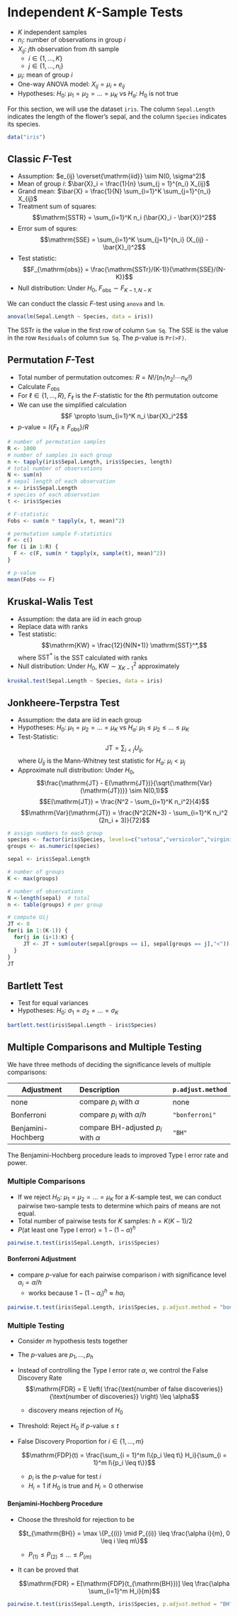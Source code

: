 # Independent $K$-Sample Tests

- $K$ independent samples
- $n_i$: number of observations in group $i$
- $X_{ij}$: $j$th observation from $i$th sample
  - $i \in \{1, \dots, K\}$
  - $j \in \{1, \dots, n_i\}$
- $\mu_i$: mean of group $i$
- One-way ANOVA model: $X_{ij} = \mu_i + e_{ij}$
- Hypotheses: $H_0$: $\mu_1 = \mu_2 = \dots = \mu_K$ vs 
              $H_a$: $H_0$ is not true

For this section, we will use the dataset `iris`.
The column `Sepal.Length` indicates the length of the flower's sepal,
and the column `Species` indicates its species.

```r
data("iris")
```


## Classic $F$-Test

- Assumption: $e_{ij} \overset{\mathrm{iid}} \sim N(0, \sigma^2)$
- Mean of group $i$: $\bar{X}_i = \frac{1}{n} \sum_{j = 1}^{n_i} X_{ij}$
- Grand mean: $\bar{X} = \frac{1}{N} \sum_{i=1}^K \sum_{j=1}^{n_i} X_{ij}$
- Treatment sum of squares:
  $$\mathrm{SSTR} = \sum_{i=1}^K n_i (\bar{X}_i - \bar{X})^2$$
- Error sum of squres:
  $$\mathrm{SSE} = \sum_{i=1}^K \sum_{j=1}^{n_i} (X_{ij} - \bar{X}_i)^2$$
- Test statistic:
  $$F_{\mathrm{obs}} = \frac{\mathrm{SSTr}/(K-1)}{\mathrm{SSE}/(N-K)}$$
- Null distribution: Under $H_0$, $F_{\mathrm{obs}} \sim F_{K-1, N-K}$

We can conduct the classic $F$-test using `anova` and `lm`.

```r
anova(lm(Sepal.Length ~ Species, data = iris))
```

The SSTr is the value in the first row of column `Sum Sq`.
The SSE is the value in the row `Residuals` of column `Sum Sq`.
The $p$-value is `Pr(>F)`.

## Permutation $F$-Test

- Total number of permutation outcomes: $R = N!/(n_1! n_2! \cdots n_K!)$
- Calculate $F_{\mathrm{obs}}$
- For $\ell \in \{1, \dots, R\}$, 
  $F_\ell$ is the $F$-statistic for the $\ell$th permutation outcome
- We can use the simplified calculation
    $$F \propto \sum_{i=1}^K n_i \bar{X}_i^2$$
- $p\text{-value} = I\{F_\ell \geq F_{\mathrm{obs}}\} / R$

```r
# number of permutation samples
R <- 1000 
# number of samples in each group
n <- tapply(iris$Sepal.Length, iris$Species, length)
# total number of observations
N <- sum(n)
# sepal length of each observation
x <- iris$Sepal.Length
# species of each observation
t <- iris$Species

# F-statistic
Fobs <- sum(n * tapply(x, t, mean)^2)

# permutation sample F-statistics
F <- c()
for (i in 1:R) {
  F <- c(F, sum(n * tapply(x, sample(t), mean)^2))
}

# p-value
mean(Fobs <= F)
```


## Kruskal-Walis Test

- Assumption: the data are iid in each group
- Replace data with ranks
- Test statistic: 
  $$\mathrm{KW} = \frac{12}{N(N+1)} \mathrm{SST}^*,$$
  where $\mathrm{SST}^*$ is the SST calculated with ranks
- Null distribution:
  Under $H_0$, $\mathrm{KW} \sim \chi^2_{K-1}$ approximately
  
```r
kruskal.test(Sepal.Length ~ Species, data = iris)
```


## Jonkheere-Terpstra Test

- Assumption: the data are iid in each group
- Hypotheses: $H_0$: $\mu_1 = \mu_2 = \dots = \mu_K$ vs 
              $H_a$: $\mu_1 \leq \mu_2 \leq \dots \leq \mu_K$
- Test-Statistic:
  $$\mathrm{JT} = \sum_{i < j} U_{ij},$$
  where $U_{ij}$ is the Mann-Whitney test statistic
  for $H_a$: $\mu_i < \mu_j$
- Approximate null distribution: Under $H_0$,
  $$\frac{\mathrm{JT} - E(\mathrm{JT})}{\sqrt{\mathrm{Var}(\mathrm{JT})}}
  \sim N(0,1)$$
  $$E(\mathrm{JT}) = \frac{N^2 - \sum_{i=1}^K n_i^2}{4}$$
  $$\mathrm{Var}(\mathrm{JT}) 
  = \frac{N^2(2N+3) - \sum_{i=1}^K n_i^2 (2n_i + 3)}{72}$$

```r
# assign numbers to each group
species <- factor(iris$Species, levels=c("setosa","versicolor","virginica"))
groups <- as.numeric(species)

sepal <- iris$Sepal.Length

# number of groups
K <- max(groups)

# number of observations
N <-length(sepal)  # total
n <- table(groups) # per group

# compute Uij
JT <- 0
for(i in 1:(K-1)) {
  for(j in (i+1):K) {
     JT <- JT + sum(outer(sepal[groups == i], sepal[groups == j],"<"))
  }
}
JT
```

## Bartlett Test

- Test for equal variances
- Hypotheses: $H_0$: $\sigma_1 = \sigma_2 = \dots = \sigma_K$

```r
bartlett.test(iris$Sepal.Length ~ iris$Species)
```


## Multiple Comparisons and Multiple Testing {.tabset .tabset-pills}

We have three methods of deciding the significance levels of multiple comparisons:

Adjustment         Description                             `p.adjust.method`
----------         ---------------------------             -----------------
none               compare $p_i$ with $\alpha$             none
Bonferroni         compare $p_i$ with $\alpha / h$         `"bonferroni"`
Benjamini-Hochberg compare BH-adjusted $p_i$ with $\alpha$ `"BH"`

The Benjamini-Hochberg procedure leads to improved Type I error rate and power.

### Multiple Comparisons

- If we reject $H_0$: $\mu_1 = \mu_2 = \dots = \mu_K$ for a $K$-sample test,
  we can conduct pairwise two-sample tests to determine which pairs of means
  are not equal.
- Total number of pairwise tests for $K$ samples: $h = K(K-1)/2$
- $P(\text{at least one Type I error}) = 1 - (1 - \alpha)^h$

```r
pairwise.t.test(iris$Sepal.Length, iris$Species)
```

#### Bonferroni Adjustment

- compare $p$-value for each pairwise comparison $i$ with significance level
  $\alpha_i = \alpha / h$
  - works because $1 - (1 - \alpha_i)^h \approx h \alpha_i$

```r
pairwise.t.test(iris$Sepal.Length, iris$Species, p.adjust.method = "bonferroni")
```


### Multiple Testing

- Consider $m$ hypothesis tests together
- The $p$-values are $p_1, \dots, p_h$
- Instead of controlling the Type I error rate $\alpha$, 
  we control the False Discovery Rate
  $$\mathrm{FDR} 
  = E \left( \frac{\text{number of false discoveries}}{\text{number of discoveries}} \right)
  \leq \alpha$$
  - discovery means rejection of $H_0$
- Threshold: Reject $H_0$ if $p\text{-value} \leq t$
- False Discovery Proportion for $i \in \{1, \dots, m\}$

  $$\mathrm{FDP}(t) = \frac{\sum_{i = 1}^m I\{p_i \leq t\} H_i}{\sum_{i = 1}^m I\{p_i \leq t\}}$$
  - $p_i$ is the $p$-value for test $i$
  - $H_i = 1$ if $H_0$ is true and $H_i = 0$ otherwise

#### Benjamini-Hochberg Procedure

- Choose the threshold for rejection to be

  $$t_{\mathrm{BH}} = \max \{P_{(i)} \mid P_{(i)} \leq \frac{\alpha i}{m}, 0 \leq i \leq m\}$$
  - $P_{(1)} \leq P_{(2)} \leq \dots \leq P_{(m)}$
- It can be proved that

  $$\mathrm{FDR} = E[\mathrm{FDP}(t_{\mathrm{BH}})] 
  \leq \frac{\alpha \sum_{i=1}^m H_i}{m}$$

```r
pairwise.t.test(iris$Sepal.Length, iris$Species, p.adjust.method = "BH")
```